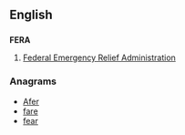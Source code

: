 ==English==

==={{initialism}}===
'''FERA'''
# {{US}} [[w:Federal Emergency Relief Administration|Federal Emergency Relief Administration]]

===Anagrams===
* [[Afer#English|Afer]]
* [[fare#English|fare]]
* [[fear#English|fear]]